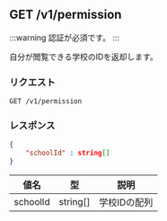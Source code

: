## GET /v1/permission

:::warning
認証が必須です。
:::

自分が閲覧できる学校のIDを返却します。

### リクエスト

```http
GET /v1/permission
```

### レスポンス

```json
{
    "schoolId" : string[]
}
```

| 値名 | 型 | 説明 |
| --- | --- | --- |
| schoolId | string[] | 学校IDの配列 |

